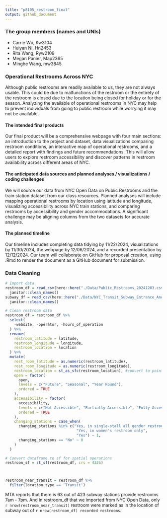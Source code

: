 ```yaml
---
title: "p8105_restroom_final"
output: github_document
---
```

### The group members (names and UNIs) 

* Carrie Wu, Kw3104
* Huiyan Ni, Hn2453
* Rita Wang, Ryw2109
* Megan Panier, Map2365
* Minghe Wang, mw3845

### Operational Restrooms Across NYC
Although public restrooms are readily available to us, they are not always usable. This could be due to malfunctions of the restroom or the entirety of the restroom is closed due to the location being closed for holiday or for the season. Analyzing the available of operational restrooms in NYC may help to prevent individuals from going to public restroom while worrying it may not be available.

#### The intended final products 
Our final product will be a comprehensive webpage with four main sections: an introduction to the project and dataset, data visualizations comparing restroom conditions, an interactive map of operational restrooms, and a detailed report with findings and future recommendations. This will allow users to explore restroom accessibility and discover patterns in restroom availability across different areas of NYC. 

#### The anticipated data sources and planned analyses / visualizations / coding challenges
We will source our data from NYC Open Data on Public Restrooms and the train station dataset from our class resources. Planned analyses will include mapping operational restrooms by location using latitude and longitude, visualizing accessibility across NYC train stations, and comparing restrooms by accessibility and gender accommodations. A significant challenge may be aligning columns from the two datasets for accurate analysis.

#### The planned timeline 
Our timeline includes completing data tidying by 11/22/2024, visualizations by 11/30/2024, the webpage by 12/06/2024, and a recorded presentation by 12/12/2024. Our team will collaborate on GitHub for proposal creation, using .Rmd to render the document as a GitHub document for submission.

### Data Cleaning
```r
# Import data
restroom_df = read_csv(here::here("./Data/Public_Restrooms_20241203.csv")) %>% 
  janitor::clean_names()
subway_df = read_csv(here::here("./Data/NYC_Transit_Subway_Entrance_And_Exit_Data.csv")) %>% 
  janitor::clean_names()

# Clean restroom data
restroom_df = restroom_df %>% 
  select(
    -website, -operator, -hours_of_operation 
  ) %>% 
  rename(
    restroom_latitude = latitude,
    restroom_longitude = longitude,
    restroom_location = location
  ) %>% 
  mutate(
    rest_room_latitude = as.numeric(restroom_latitude),
    rest_room_longitude = as.numeric(restroom_longitude),
    restroom_location = st_as_sfc(restroom_location), #convert to point
    open = factor(
      open,
      levels = c("Future", "Seasonal", "Year Round"),
      ordered = TRUE
    ),
    accessibility = factor(
      accessibility,
      levels = c("Not Accessible", "Partially Accessible", "Fully Accessible"),
      ordered = TRUE
    ),
    changing_stations = case_when(
      changing_stations %in% c("Yes, in single-stall all gender restroom only",
                                "Yes, in women's restroom only",
                                "Yes") ~ 1,
      changing_stations == "No" ~ 0
    )
  ) 

# Convert dataframe to sf for spatial operations
restroom_sf = st_sf(restroom_df, crs = 4326)



restroom_near_transit = restroom_df %>% 
  filter(location_type == 'Transit')
```

MTA reports that there is 63 out of 423 subway stations provide restrooms 7am - 7pm. And in restroom_df that we imported from NYC Open Data, only `r nrow(restroom_near_transit)` restroom were marked as in the location of subway out of `r nrow(restroom_df) recorded restrooms`.